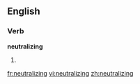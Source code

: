 
==English==

===Verb===
'''neutralizing'''

# {{present participle of|[[neutralize]]}}

[[fr:neutralizing]]
[[vi:neutralizing]]
[[zh:neutralizing]]